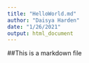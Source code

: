 ```yaml
---
title: "HelloWorld.md"
author: "Daisya Harden"
date: "1/26/2021"
output: html_document
---
```

##This is a markdown file